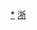 <noinclude>[[Category:台州行政区划|*]][[Category:中华人民共和国地级行政区划图|浙]]</noinclude>{{{2|<div style="position: relative" class="center">}}}
{{Image label begin|image=Administrative Division Taizhou (Zhejiang).png|width={{{1|624}}}|link=}} 
{{Image label|x=1420|y=980|scale={{{1|624}}}/2230|text=[[椒江区|<span style="color: black;">'''椒江区'''</span>]]}}
{{Image label|x=970|y=1060|scale={{{1|624}}}/2230|text=[[黄岩区|<span style="color: black;">'''黄岩区'''</span>]]}}
{{Image label|x=1420|y=1140|scale={{{1|624}}}/2230|text=[[路桥区|<span style="color: black;">'''路桥区'''</span>]]}}
{{Image label|x=1430|y=450|scale={{{1|624}}}/2230|text=[[三门县|<span style="color: black;">'''三门县'''</span>]]}}
{{Image label|x=810|y=270|scale={{{1|624}}}/2230|text=[[天台县|<span style="color: black;">'''天台县'''</span>]]}}
{{Image label|x=380|y=880|scale={{{1|624}}}/2230|text=[[仙居县|<span style="color: black;">'''仙居县'''</span>]]}}
{{Image label|x=1410|y=1350|scale={{{1|624}}}/2230|text=[[温岭市|<span style="color: black;">'''温岭市'''</span>]]}}
{{Image label|x=1140|y=690|scale={{{1|624}}}/2230|text=[[临海市|<span style="color: black;">'''临海市'''</span>]]}}
{{Image label|x=1220|y=1670|scale={{{1|624}}}/2230|text=[[玉环市|<span style="color: black;">'''玉环市'''</span>]]}}
{{Image label end}}{{{2|</div>}}}